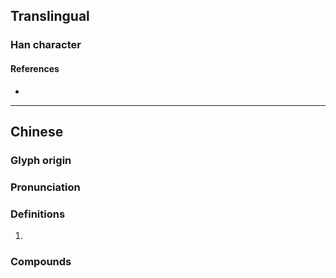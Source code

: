 {{also|妫|嬀}}
{{character info/new}}
==Translingual==

===Han character===
{{Han char|rn=38|rad=女|as=09|sn=12|four=42427|canj=VIKF|ids=⿰女為}}

====References====
* {{Han ref|kx=0267.361|hdz=21068.180|uh=5AAF|ud=23215|bh=D8B5|bd=55477}}

----

==Chinese==
{{zh-forms|s=妫|t2=嬀}}
{{zh-wp|zh:媯姓|en:Gui (surname)}}

===Glyph origin===
{{Han etym|嬀}}
{{Han compound|女|為|ls=psc|c1=s|c2=p|t1=woman}}

===Pronunciation===
{{zh-pron
|m=guī
|c=gwai1
|mc=
|oc=y
|cat=
}}

===Definitions===
{{zh-hanzi}}

# {{surname|zh}}

===Compounds===
{{zh-der|息媯|媯汭|媯河|媯水}}